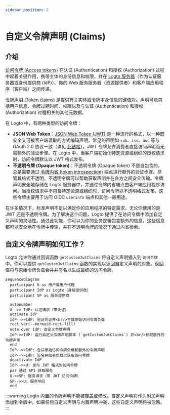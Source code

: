 ```yaml
---
sidebar_position: 2
---
```


# 自定义令牌声明 (Claims)

## 介绍

[访问令牌 (Access tokens)](https://auth.wiki/access-token) 在认证 (Authentication) 和授权 (Authorization) 过程中起着关键作用，携带主体的身份信息和权限，并在 [Logto 服务器](/concepts/core-service)（作为认证服务器或身份提供商 (IdP)）、你的 Web 服务服务器（资源提供者）和客户端应用程序（客户端）之间传递。

[令牌声明 (Token claims)](https://auth.wiki/claim) 是提供有关实体或令牌本身信息的键值对。声明可能包括用户信息、令牌过期时间、权限以及与认证 (Authentication) 和授权 (Authorization) 过程相关的其他元数据。

在 Logto 中，有两种类型的访问令牌：

- **JSON Web Token**：[JSON Web Token (JWT)](https://auth.wiki/jwt) 是一种流行的格式，以一种既安全又可被客户端读取的方式编码声明。常见的声明如 `sub`、`iss`、`aud` 等与 OAuth 2.0 协议一致（详见 [此链接](https://datatracker.ietf.org/doc/html/rfc7519#section-4)）。JWT 令牌允许消费者直接访问声明而无需额外的验证步骤。在 Logto 中，当客户端初始化特定资源或组织的授权请求时，访问令牌默认以 JWT 格式发布。
- **不透明令牌 (Opaque token)**：不透明令牌 (Opaque token) 不是自包含的，总是需要通过 [令牌内省 (token introspection)](https://auth.wiki/token-introspection) 端点进行额外的验证步骤。尽管其格式不透明，不透明令牌可以帮助获取声明并在各方之间安全传输。令牌声明安全地存储在 Logto 服务器中，并通过令牌内省端点由客户端应用程序访问。当授权请求中不包含特定资源或组织时，访问令牌以不透明格式发布。这些令牌主要用于访问 OIDC `userinfo` 端点和其他一般用途。

在许多情况下，标准声明不足以满足你的应用程序的特定需求，无论你使用的是 JWT 还是不透明令牌。为了解决这个问题，Logto 提供了在访问令牌中添加自定义声明的灵活性。通过此功能，你可以为你的业务逻辑包含额外的信息，这些信息都可以安全地在令牌中传输，并在不透明令牌的情况下通过内省检索。

## 自定义令牌声明如何工作？

Logto 允许你通过回调函数 `getCustomJwtClaims` 将自定义声明插入到 `访问令牌` 中。你可以提供 `getCustomJwtClaims` 函数的实现以返回自定义声明的对象。返回值将与原始令牌负载合并并签名以生成最终的访问令牌。

```mermaid
sequenceDiagram
  participant U as 用户或用户代理
  participant IdP as Logto（身份提供商）
  participant SP as 服务提供商

  autonumber
  U ->> IdP: 认证请求（带凭证）
  activate IdP
  IdP-->>IdP: 验证凭证并<br/>生成原始访问令牌负载
  rect var(--mermaid-rect-fill)
  note over IdP: 自定义令牌声明
  IdP->>IdP: 运行自定义令牌声明脚本 (`getCustomJwtClaims`) 并<br/>获取额外的令牌声明
  end
  IdP-->>IdP: 合并原始访问令牌负载和额外的令牌声明
  IdP-->>IdP: 签名并加密负载以获取访问令牌
  deactivate IdP
  IdP-->>U: 发布 JWT 格式的访问令牌
  par 通过 API 获取服务
  U->>SP: 服务请求（带 JWT 访问令牌）
  SP-->>U: 服务响应
  end
```

:::warning
Logto 内置的令牌声明不能被覆盖或修改。自定义声明将作为附加声明添加到令牌中。如果任何自定义声明与内置声明冲突，这些自定义声明将被忽略。
:::
